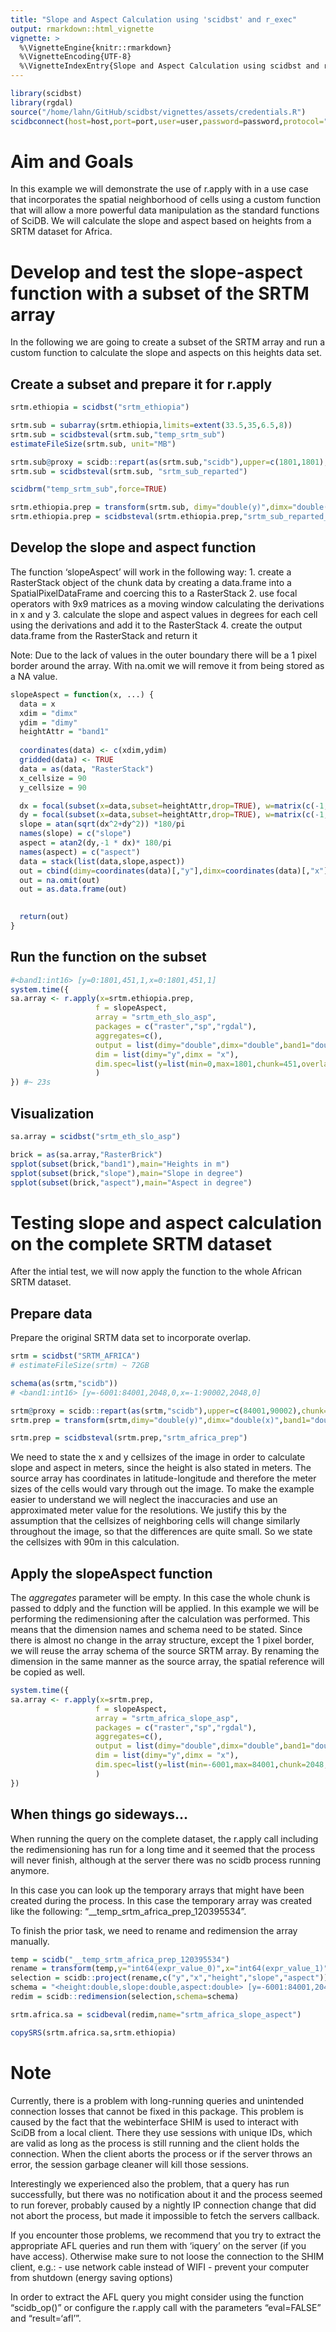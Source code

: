 ```yaml
---
title: "Slope and Aspect Calculation using 'scidbst' and r_exec"
output: rmarkdown::html_vignette
vignette: >
  %\VignetteEngine{knitr::rmarkdown}
  %\VignetteEncoding{UTF-8}
  %\VignetteIndexEntry{Slope and Aspect Calculation using scidbst and r_exec}
---
```


```r
library(scidbst)
library(rgdal)
source("/home/lahn/GitHub/scidbst/vignettes/assets/credentials.R")
scidbconnect(host=host,port=port,user=user,password=password,protocol="https",auth_type = "digest")
```

# Aim and Goals
In this example we will demonstrate the use of r.apply with in a use case that incorporates the spatial neighborhood of cells using a custom function that will allow a more powerful data manipulation as the standard functions of SciDB. We will calculate the slope and aspect based on heights from a SRTM dataset for Africa.

# Develop and test the slope-aspect function with a subset of the SRTM array

In the following we are going to create a subset of the SRTM array and run a custom function to calculate the slope and aspects on this heights data set.

## Create a subset and prepare it for r.apply
```r
srtm.ethiopia = scidbst("srtm_ethiopia")

srtm.sub = subarray(srtm.ethiopia,limits=extent(33.5,35,6.5,8))
srtm.sub = scidbsteval(srtm.sub,"temp_srtm_sub")
estimateFileSize(srtm.sub, unit="MB")

srtm.sub@proxy = scidb::repart(as(srtm.sub,"scidb"),upper=c(1801,1801),chunk=c(451,451),overlap=c(1,1))
srtm.sub = scidbsteval(srtm.sub, "srtm_sub_reparted")

scidbrm("temp_srtm_sub",force=TRUE)

srtm.ethiopia.prep = transform(srtm.sub, dimy="double(y)",dimx="double(x)",band1 = "double(band1)")
srtm.ethiopia.prep = scidbsteval(srtm.ethiopia.prep,"srtm_sub_reparted_prep")
```

## Develop the slope and aspect function

The function 'slopeAspect' will work in the following way:
1. create a RasterStack object of the chunk data by creating a data.frame into a SpatialPixelDataFrame and coercing this to a RasterStack
2. use focal operators with 9x9 matrices as a moving window calculating the derivations in x and y
3. calculate the slope and aspect values in degrees for each cell using the derivations and add it to the RasterStack
4. create the output data.frame from the RasterStack and return it 

Note: Due to the lack of values in the outer boundary there will be a 1 pixel border around the array. With na.omit we will remove it from being stored as a NA value.

```r
slopeAspect = function(x, ...) {
  data = x
  xdim = "dimx"
  ydim = "dimy"
  heightAttr = "band1"
  
  coordinates(data) <- c(xdim,ydim)
  gridded(data) <- TRUE
  data = as(data, "RasterStack")
  x_cellsize = 90
  y_cellsize = 90

  dx = focal(subset(x=data,subset=heightAttr,drop=TRUE), w=matrix(c(-1,-2,-1, 0, 0, 0, 1, 2, 1)/(8*x_cellsize),nr = 3, nc=3))
  dy = focal(subset(x=data,subset=heightAttr,drop=TRUE), w=matrix(c(-1,-2,-1, 0, 0, 0, 1, 2, 1)/(8*y_cellsize),nr = 3, nc=3,byrow = TRUE))
  slope = atan(sqrt(dx^2+dy^2)) *180/pi
  names(slope) = c("slope")
  aspect = atan2(dy,-1 * dx)* 180/pi
  names(aspect) = c("aspect")
  data = stack(list(data,slope,aspect))
  out = cbind(dimy=coordinates(data)[,"y"],dimx=coordinates(data)[,"x"],as.data.frame(data))
  out = na.omit(out)
  out = as.data.frame(out)

  
  return(out)
}
```

## Run the function on the subset
```r
#<band1:int16> [y=0:1801,451,1,x=0:1801,451,1]
system.time({
sa.array <- r.apply(x=srtm.ethiopia.prep,
                   f = slopeAspect,
                   array = "srtm_eth_slo_asp",
                   packages = c("raster","sp","rgdal"),
                   aggregates=c(),
                   output = list(dimy="double",dimx="double",band1="double",slope="double",aspect="double"),
                   dim = list(dimy="y",dimx = "x"),
                   dim.spec=list(y=list(min=0,max=1801,chunk=451,overlap=1),x=list(min=0,max=1801,chunk=451,overlap=1))
                   )
}) #~ 23s
```


## Visualization
```r
sa.array = scidbst("srtm_eth_slo_asp")
```

```r
brick = as(sa.array,"RasterBrick")
spplot(subset(brick,"band1"),main="Heights in m")
spplot(subset(brick,"slope"),main="Slope in degree")
spplot(subset(brick,"aspect"),main="Aspect in degree")
```


# Testing slope and aspect calculation on the complete SRTM dataset

After the intial test, we will now apply the function to the whole African SRTM dataset.

## Prepare data

Prepare the original SRTM data set to incorporate overlap.

```r
srtm = scidbst("SRTM_AFRICA")
# estimateFileSize(srtm) ~ 72GB

schema(as(srtm,"scidb"))
# <band1:int16> [y=-6001:84001,2048,0,x=-1:90002,2048,0]

srtm@proxy = scidb::repart(as(srtm,"scidb"),upper=c(84001,90002),chunk=c(2048,2048),overlap=c(1,1))
srtm.prep = transform(srtm,dimy="double(y)",dimx="double(x)",band1="double(band1)")

srtm.prep = scidbsteval(srtm.prep,"srtm_africa_prep")

```

We need to state the x and y cellsizes of the image in order to calculate slope and aspect in meters, since the height is also stated in meters. The source array has coordinates in latitude-longitude and therefore the meter sizes of the cells would vary through out the image. To make the example easier to understand we will neglect the inaccuracies and use an approximated meter value for the resolutions. We justify this by the assumption that the cellsizes of neighboring cells will change similarly throughout the image, so that the differences are quite small. So we state the cellsizes with 90m in this calculation.

## Apply the slopeAspect function

The *aggregates* parameter will be empty. In this case the whole chunk is passed to ddply and the function will be applied. In this example we will be performing the redimensioning after the calculation was performed. This means that the dimension names and schema need to be stated. Since there is almost no change in the array structure, except the 1 pixel border, we will reuse the array schema of the source SRTM array.
By renaming the dimension in the same manner as the source array, the spatial reference will be copied as well.

```r
system.time({
sa.array <- r.apply(x=srtm.prep,
                   f = slopeAspect,
                   array = "srtm_africa_slope_asp",
                   packages = c("raster","sp","rgdal"),
                   aggregates=c(),
                   output = list(dimy="double",dimx="double",band1="double",slope="double",aspect="double"),
                   dim = list(dimy="y",dimx = "x"),
                   dim.spec=list(y=list(min=-6001,max=84001,chunk=2048,overlap=1),x=list(min=-1,max=90002,chunk=2048,overlap=1))
                   )
})
```


## When things go sideways...
When running the query on the complete dataset, the r.apply call including the redimensioning has run for a long time and it seemed that the process will never finish, although at the server there was no scidb process running anymore. 

In this case you can look up the temporary arrays that might have been created during the process. In this case the temporary array was created like the following: "__temp_srtm_africa_prep_120395534".

To finish the prior task, we need to rename and redimension the array manually.

```r
temp = scidb("__temp_srtm_africa_prep_120395534")
rename = transform(temp,y="int64(expr_value_0)",x="int64(expr_value_1)",height="expr_value_2",slope="expr_value_3",aspect="expr_value_4")
selection = scidb::project(rename,c("y","x","height","slope","aspect"))
schema = "<height:double,slope:double,aspect:double> [y=-6001:84001,2048,0,x=-1:90002,2048,0]"
redim = scidb::redimension(selection,schema=schema)

srtm.africa.sa = scidbeval(redim,name="srtm_africa_slope_aspect")

copySRS(srtm.africa.sa,srtm.ethiopia)
```

# Note
Currently, there is a problem with long-running queries and unintended connection losses that cannot be fixed in this package. This problem is caused by the fact that the webinterface SHIM is used to interact with SciDB from a local client. There they use sessions with unique IDs, which are valid as long as the process is still running and the client holds the connection. When the client aborts the process or if the server throws an error, the session garbage cleaner will kill those sessions.

Interestingly we experienced also the problem, that a query has run successfully, but there was no notification about it and the process seemed to run forever, probably caused by a nightly IP connection change that did not abort the process, but made it impossible to fetch the servers callback.

If you encounter those problems, we recommend that you try to extract the appropriate AFL queries and run them with 'iquery' on the server (if you have access). Otherwise make sure to not loose the connection to the SHIM client, e.g.:
- use network cable instead of WIFI
- prevent your computer from shutdown (energy saving options)

In order to extract the AFL query you might consider using the function "scidb_op()" or configure the r.apply call with the parameters "eval=FALSE" and "result='afl'".



